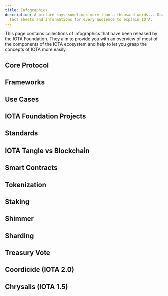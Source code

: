 ```yaml
---
title: Infographics
description: A picture says sometimes more than a thousand words... Downloadable
  fact sheets and informations for every audience to explain IOTA.
---
```



This page contains collections of infographics that have been released by the IOTA Foundation. They aim to provide you
with an overview of most of the components of the IOTA ecosystem and help to let you grasp the concepts of IOTA more easily.

## Core Protocol

<ImageSlider id='infographics' path='core_protocol' />

## Frameworks

<ImageSlider id='infographics' path='frameworks' />

## Use Cases

<ImageSlider id='infographics' path='use_cases' />

## IOTA Foundation Projects

<ImageSlider id='infographics' path='IF_projects' />

## Standards

<ImageSlider id='infographics' path='standards' />

## IOTA Tangle vs Blockchain

<ImageSlider id='infographics' path='blockchain-vs-tangle' />

## Smart Contracts

<ImageSlider id='infographics' path='ISCP' />

## Tokenization

<ImageSlider id='infographics' path='tokenization' />

## Staking

<ImageSlider id='infographics' path='staking' />

## Shimmer

<ImageSlider id='infographics' path='shimmer' />

## Sharding

<ImageSlider id='infographics' path='sharding' />

## Treasury Vote

<ImageSlider id='infographics' path='treasury_vote' />

## Coordicide (IOTA 2.0)

<ImageSlider id='infographics' path='Coordicide' />

## Chrysalis (IOTA 1.5)

<ImageSlider id='infographics' path='Chrysalis' />
